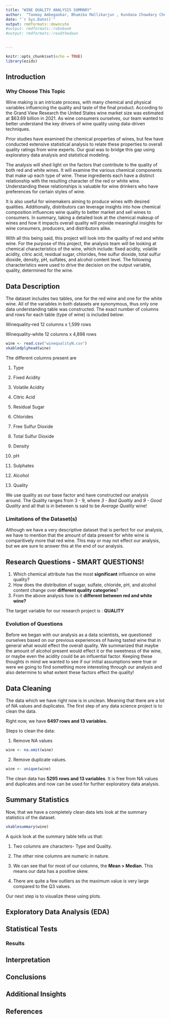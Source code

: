 ```yaml
---
title: "WINE QUALITY ANALYSIS SUMMARY"
author:  "Tanmay Ambegaokar, Bhumika Mallikarjun , Kundana Chowdary Cherukuri, Jagadeeshwar Kalyanapu"
date: "`r Sys.Date()`"
output: rmdformats::downcute
#output: rmdformats::robobook
#output: rmdformats::readthedown

  
---
```


```r
knitr::opts_chunk$set(echo = TRUE)
library(ezids)
```

## Introduction

### Why Choose This Topic

Wine making is an intricate process, with many chemical and physical variables influencing the quality and taste of the final product. According to the Grand View Research the United States wine market size was estimated at $63.69 billion in 2021. As wine consumers ourselves, our team wanted to better understand the key drivers of wine quality using data-driven techniques. 

Prior studies have examined the chemical properties of wines, but few have conducted extensive statistical analysis to relate these properties to overall quality ratings from wine experts. Our goal was to bridge this gap using exploratory data analysis and statistical modeling.

The analysis will shed light on the factors that contribute to the quality of both red and white wines. It will examine the various chemical components that make up each type of wine. These ingredients each have a distinct relationship with the resulting character of the red or white wine. Understanding these relationships is valuable for wine drinkers who have preferences for certain styles of wine. 

It is also useful for winemakers aiming to produce wines with desired qualities. Additionally, distributors can leverage insights into how chemical composition influences wine quality to better market and sell wines to consumers. In summary, taking a detailed look at the chemical makeup of wines and how it impacts overall quality will provide meaningful insights for wine consumers, producers, and distributors alike.

With all this being said, this project will look into the quality of red and white wine. For the purpose of this project, the analysis team will be looking at chemical characteristics of the wine, which include: fixed acidity, volatile acidity, citric acid, residual sugar, chlorides, free sulfur dioxide, total sulfur dioxide, density, pH, sulfates, and alcohol content level. The following characteristics were used to drive the decision on the output variable, quality, determined for the wine.


## Data Description
The dataset includes two tables, one for the red wine and one for the white wine. All of the variables in both datasets are synonymous, thus only one data understanding table was constructed. The exact number of columns and rows for each table (type of wine) is included below:

Winequality-red
12 columns x 1,599 rows

Winequality-white
12 columns x 4,898 rows

```r
wine <- read.csv("winequalityN.csv")
xkabledplyhead(wine)
```

The different columns present are 

1. Type

2. Fixed Acidity

3. Volatile Acidity

4. Citric Acid

5. Residual Sugar

6. Chlorides

7. Free Sulfur Dioxide

8. Total Sulfur Dioxide

9. Density

10. pH

11. Sulphates

12. Alcohol

13. Quality

We use quality as our base factor and have constructed our analysis around. The Quality ranges from 3 - 9, where *3 - Bad Qualtiy* and *9 - Good Quality* and all that is in between is said to be *Average Quality* wine!



### Limitations of the Dataset(s)

Although we have a very descriptive dataset that is perfect for our analysis, we have to mention that the amount of data present for white wine is comparitively more that red wine. This may or may not effect our analysis, but we are sure to answer this at the end of our analysis.

## Research Questions - SMART QUESTIONS!

1.	Which chemical attribute has the most **significant** influence on wine quality?
2.	How does the distribution of sugar, sulfate, chloride, pH, and alcohol content change over             **different quality categories**?
3.	From the above analysis how is it **different between red and white wine?**


The target variable for our research project is : **QUALITY**

### Evolution of Questions

Before we began with our analysis as a data scientists, we questioned ourselves based on our previous experiences of having tasted wine that in general what would effect the overall quality. We summarized that maybe the amount of alcohol present would effect it or the sweetness of the wine, or maybe even the acidity could be an influential factor. Keeping these thoughts in mind we wanted to see if our initial assumptions were true or were we going to find something more interesting through our analysis and also determine to what extent these factors effect the quality!


## Data Cleaning

The data which we have right now is in unclean. Meaning that there are a lot of NA values and duplicates. The first step of any data science project is to clean the data.

Right now, we have **6497 rows and 13 variables.**

Steps to clean the data:

1. Remove NA values

```r
wine <- na.omit(wine)
```

2. Remove duplicate values.

```r
wine <- unique(wine)
```

The clean data has **5295 rows and 13 variables**. It is free from NA values and duplicates and now can be used for further exploratory data analysis.

## Summary Statistics

Now, that we have a completely clean data lets look at the summary statistics of the dataset.

```r
xkablesummary(wine)
```

A quick look at the summary table tells us that:

1. Two columns are characters- Type and Quality.

2. The other nine columns are numeric in nature.

3. We can see that for most of our columns, the **Mean > Median**. This means our data has a positive skew.

4. There are quite a few outliers as the maximum value is very large compared to the Q3 values.

Our next step is to visualize these using plots.

## Exploratory Data Analysis (EDA)



## Statistical Tests



### Results



## Interpretation



## Conclusions



## Additional Insights



## References











